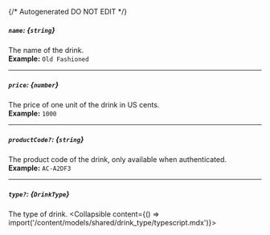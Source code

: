 {/* Autogenerated DO NOT EDIT  */}

##### `name`: *{`string`}*
The name of the drink.
<br/>
**Example:** `Old Fashioned`

---
##### `price`: *{`number`}*
The price of one unit of the drink in US cents.
<br/>
**Example:** `1000`

---
##### `productCode?`: *{`string`}*
The product code of the drink, only available when authenticated.
<br/>
**Example:** `AC-A2DF3`

---
##### `type?`: *{`DrinkType`}*
The type of drink.
<Collapsible content={() => import('/content/models/shared/drink_type/typescript.mdx')}>
</Collapsible>

